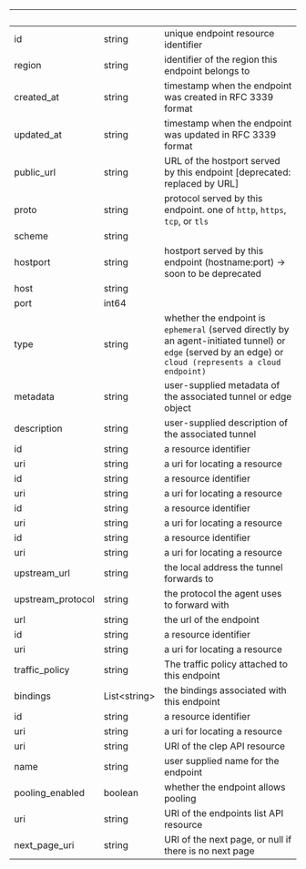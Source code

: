 | &nbsp;            | &nbsp;             | &nbsp;                                                                                                                                                    |
| ----------------- | ------------------ | --------------------------------------------------------------------------------------------------------------------------------------------------------- |
| id                | string             | unique endpoint resource identifier                                                                                                                       |
| region            | string             | identifier of the region this endpoint belongs to                                                                                                         |
| created_at        | string             | timestamp when the endpoint was created in RFC 3339 format                                                                                                |
| updated_at        | string             | timestamp when the endpoint was updated in RFC 3339 format                                                                                                |
| public_url        | string             | URL of the hostport served by this endpoint [deprecated: replaced by URL]                                                                                 |
| proto             | string             | protocol served by this endpoint. one of `http`, `https`, `tcp`, or `tls`                                                                                 |
| scheme            | string             |                                                                                                                                                           |
| hostport          | string             | hostport served by this endpoint (hostname:port) -> soon to be deprecated                                                                                 |
| host              | string             |                                                                                                                                                           |
| port              | int64              |                                                                                                                                                           |
| type              | string             | whether the endpoint is `ephemeral` (served directly by an agent-initiated tunnel) or `edge` (served by an edge) or `cloud (represents a cloud endpoint)` |
| metadata          | string             | user-supplied metadata of the associated tunnel or edge object                                                                                            |
| description       | string             | user-supplied description of the associated tunnel                                                                                                        |
| id                | string             | a resource identifier                                                                                                                                     |
| uri               | string             | a uri for locating a resource                                                                                                                             |
| id                | string             | a resource identifier                                                                                                                                     |
| uri               | string             | a uri for locating a resource                                                                                                                             |
| id                | string             | a resource identifier                                                                                                                                     |
| uri               | string             | a uri for locating a resource                                                                                                                             |
| id                | string             | a resource identifier                                                                                                                                     |
| uri               | string             | a uri for locating a resource                                                                                                                             |
| upstream_url      | string             | the local address the tunnel forwards to                                                                                                                  |
| upstream_protocol | string             | the protocol the agent uses to forward with                                                                                                               |
| url               | string             | the url of the endpoint                                                                                                                                   |
| id                | string             | a resource identifier                                                                                                                                     |
| uri               | string             | a uri for locating a resource                                                                                                                             |
| traffic_policy    | string             | The traffic policy attached to this endpoint                                                                                                              |
| bindings          | List&lt;string&gt; | the bindings associated with this endpoint                                                                                                                |
| id                | string             | a resource identifier                                                                                                                                     |
| uri               | string             | a uri for locating a resource                                                                                                                             |
| uri               | string             | URI of the clep API resource                                                                                                                              |
| name              | string             | user supplied name for the endpoint                                                                                                                       |
| pooling_enabled   | boolean            | whether the endpoint allows pooling                                                                                                                       |
| uri               | string             | URI of the endpoints list API resource                                                                                                                    |
| next_page_uri     | string             | URI of the next page, or null if there is no next page                                                                                                    |
